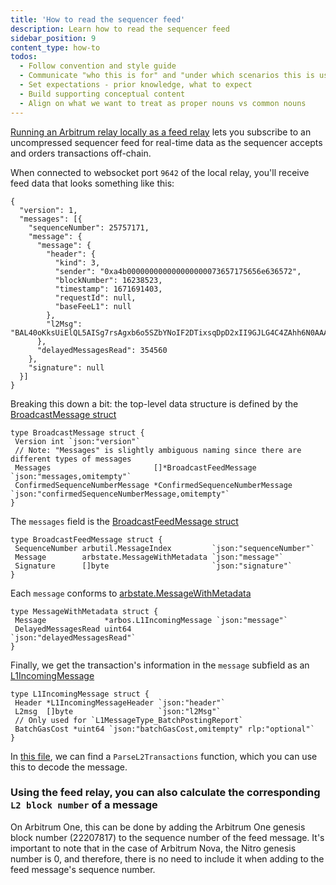 ```yaml
---
title: 'How to read the sequencer feed'
description: Learn how to read the sequencer feed
sidebar_position: 9
content_type: how-to
todos:
  - Follow convention and style guide
  - Communicate "who this is for" and "under which scenarios this is useful".
  - Set expectations - prior knowledge, what to expect
  - Build supporting conceptual content
  - Align on what we want to treat as proper nouns vs common nouns
---
```


[Running an Arbitrum relay locally as a feed relay](/node-running/how-tos/running-a-feed-relay.mdx) lets you subscribe to an uncompressed sequencer feed for real-time data as the sequencer accepts and orders transactions off-chain.

When connected to websocket port `9642` of the local relay, you'll receive feed data that looks something like this:

```
{
  "version": 1,
  "messages": [{
    "sequenceNumber": 25757171,
    "message": {
      "message": {
        "header": {
          "kind": 3,
          "sender": "0xa4b000000000000000000073657175656e636572",
          "blockNumber": 16238523,
          "timestamp": 1671691403,
          "requestId": null,
          "baseFeeL1": null
        },
        "l2Msg": "BAL40oKksUiElQL5AISg7rsAgxb6o5SZbYNoIF2DTixsqDpD2xII9GJLG4C4ZAhh6N0AAAAAAAAAAAAAAAC7EQiq1R1VYgL3/oXgvD921hYRyAAAAAAAAAAAAAAAAAAAAAAAAAAAAAAAAAAAAAAAAAABAAAAAAAAAAAAAAAAAAAAAAAAAAAAAAAAAAAAAAAAAArAAaAkebuEnSAUvrWVBGTxA7W+ZMNn5uyLlbOH7Nrs0bYOv6AOxQPqAo2UB0Z7vqlugjn+BUl0drDcWejBfDiPEC6jQA=="
      },
      "delayedMessagesRead": 354560
    },
    "signature": null
  }]
}
```

Breaking this down a bit: the top-level data structure is defined by the [BroadcastMessage struct](https://github.com/OffchainLabs/nitro/blob/9b1e622102fa2bebfd7dffd327be19f8881f1467/broadcaster/broadcaster.go#L42)

```
type BroadcastMessage struct {
 Version int `json:"version"`
 // Note: "Messages" is slightly ambiguous naming since there are different types of messages
 Messages                       []*BroadcastFeedMessage         `json:"messages,omitempty"`
 ConfirmedSequenceNumberMessage *ConfirmedSequenceNumberMessage `json:"confirmedSequenceNumberMessage,omitempty"`
}
```

The `messages` field is the [BroadcastFeedMessage struct](https://github.com/OffchainLabs/nitro/blob/9b1e622102fa2bebfd7dffd327be19f8881f1467/broadcaster/broadcaster.go#L49)

```
type BroadcastFeedMessage struct {
 SequenceNumber arbutil.MessageIndex         `json:"sequenceNumber"`
 Message        arbstate.MessageWithMetadata `json:"message"`
 Signature      []byte                       `json:"signature"`
}
```

Each `message` conforms to [arbstate.MessageWithMetadata](https://github.com/OffchainLabs/nitro/blob/a05f768d774f60468a58a6a94fcc1be18e4d8fae/arbstate/inbox.go#L42)

```
type MessageWithMetadata struct {
 Message             *arbos.L1IncomingMessage `json:"message"`
 DelayedMessagesRead uint64                   `json:"delayedMessagesRead"`
}
```

Finally, we get the transaction's information in the `message` subfield as an [L1IncomingMessage](https://github.com/OffchainLabs/nitro/blob/9b1e622102fa2bebfd7dffd327be19f8881f1467/arbos/incomingmessage.go#L61)

```
type L1IncomingMessage struct {
 Header *L1IncomingMessageHeader `json:"header"`
 L2msg  []byte                   `json:"l2Msg"`
 // Only used for `L1MessageType_BatchPostingReport`
 BatchGasCost *uint64 `json:"batchGasCost,omitempty" rlp:"optional"`
}
```

In [this file](https://github.com/OffchainLabs/nitro/blob/9b1e622102fa2bebfd7dffd327be19f8881f1467/arbos/incomingmessage.go#L227), we can find a `ParseL2Transactions` function, which you can use this to decode the message.

### Using the feed relay, you can also calculate the corresponding `L2 block number` of a message

On Arbitrum One, this can be done by adding the Arbitrum One genesis block number (22207817) to the sequence number of the feed message. It's important to note that in the case of Arbitrum Nova, the Nitro genesis number is 0, and therefore, there is no need to include it when adding to the feed message's sequence number.
